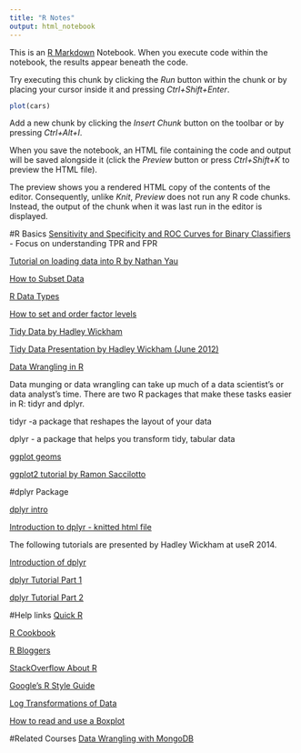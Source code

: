 ```yaml
---
title: "R Notes"
output: html_notebook
---
```


This is an [R Markdown](http://rmarkdown.rstudio.com) Notebook. When you execute code within the notebook, the results appear beneath the code. 

Try executing this chunk by clicking the *Run* button within the chunk or by placing your cursor inside it and pressing *Ctrl+Shift+Enter*. 

```r
plot(cars)
```

Add a new chunk by clicking the *Insert Chunk* button on the toolbar or by pressing *Ctrl+Alt+I*.

When you save the notebook, an HTML file containing the code and output will be saved alongside it (click the *Preview* button or press *Ctrl+Shift+K* to preview the HTML file).

The preview shows you a rendered HTML copy of the contents of the editor. Consequently, unlike *Knit*, *Preview* does not run any R code chunks. Instead, the output of the chunk when it was last run in the editor is displayed.

#R Basics
[Sensitivity and Specificity and ROC Curves for Binary Classifiers](http://blog.yhat.com/posts/roc-curves.html) - Focus on understanding TPR and FPR

[Tutorial on loading data into R by Nathan Yau](http://flowingdata.com/2015/02/18/loading-data-and-basic-formatting-in-r/)

[How to Subset Data](https://www.statmethods.net/management/subset.html)

[R Data Types](https://www.statmethods.net/input/datatypes.html)

[How to set and order factor levels](https://stats.idre.ucla.edu/r/modules/factor-variables/)

[Tidy Data by Hadley Wickham](http://vita.had.co.nz/papers/tidy-data.pdf)

[Tidy Data Presentation by Hadley Wickham (June 2012)](http://courses.had.co.nz.s3-website-us-east-1.amazonaws.com/12-rice-bdsi/slides/07-tidy-data.pdf)

[Data Wrangling in R ](https://s3.amazonaws.com/udacity-hosted-downloads/ud651/DataWranglingWithR.pdf)

Data munging or data wrangling can take up much of a data scientist's or data analyst's time. There are two R packages that make these tasks easier in R: tidyr and dplyr.

tidyr -a package that reshapes the layout of your data

dplyr - a package that helps you transform tidy, tabular data

[ggplot geoms](http://ggplot2.tidyverse.org/reference/)

[ggplot2 tutorial by Ramon Saccilotto](http://bbs.ceb-institute.org/wp-content/uploads/2011/09/handout_ggplot2.pdf)

#dplyr Package

[dplyr intro](https://blog.rstudio.com/2014/01/17/introducing-dplyr/)

[Introduction to dplyr - knitted html file](http://rstudio-pubs-static.s3.amazonaws.com/11068_8bc42d6df61341b2bed45e9a9a3bf9f4.html)

The following tutorials are presented by Hadley Wickham at useR 2014.

[Introduction of dplyr](https://www.r-bloggers.com/hadley-wickham-presents-dplyr-at-user-2014/)

[dplyr Tutorial Part 1](https://www.r-bloggers.com/hadley-wickhams-dplyr-tutorial-at-user-2014-part-1/)

[dplyr Tutorial Part 2](https://www.r-bloggers.com/hadley-wickhams-dplyr-tutorial-at-user-2014-part-2/)



#Help links
[Quick R](https://www.statmethods.net/)

[R Cookbook](http://www.cookbook-r.com/)

[R Bloggers](https://www.r-bloggers.com/)

[StackOverflow About R](https://stackoverflow.com/tags/r/info)

[Google's R Style Guide](https://google.github.io/styleguide/Rguide.xml)

[Log Transformations of Data](https://www.r-statistics.com/2013/05/log-transformations-for-skewed-and-wide-distributions-from-practical-data-science-with-r/)

[How to read and use a Boxplot](http://flowingdata.com/2008/02/15/how-to-read-and-use-a-box-and-whisker-plot/)



#Related Courses
[Data Wrangling with MongoDB](https://www.udacity.com/course/data-wrangling-with-mongodb--ud032)




